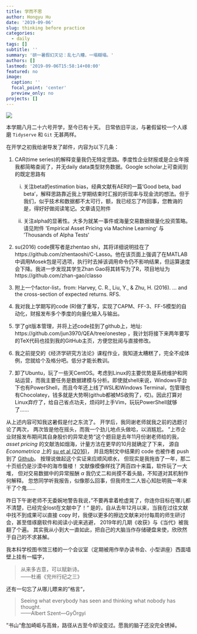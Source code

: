 ```yaml
---
title: 学而不思
author: Hongyu Hu
date: '2019-09-06'
slug: thinking before practice
categories:
  - daily
tags: []
subtitle: ''
summary: '研一暑假幻灭记：乱七八糟，一塌糊塌。'
authors: []
lastmod: '2019-09-06T15:58:14+08:00'
featured: no
image:
  caption: ''
  focal_point: 'center'
  preview_only: no
projects: []
---
```


![](287395.png)

本学期八月二十六号开学，至今已有十天。
日常依旧平淡，与暑假留校一个人琢磨 `Tidyserve` 和 `Git` 无甚两样。


在开学之初我给谢导发了邮件，内容为以下几条：

1. CAR(time series)的解释变量我仍无特定思路。季度性企业财报或是企业年报我都简略查阅了，并无daily data类型财务数据。Google scholar上可查阅到的既定思路有

    i) 关注beta的estimation bias，经典文献有AER的一篇‘Good beta, bad beta'，解释思路靠近我上学期结束时汇报的折现率与现金流的想法。但于我们，似乎技术和数据都不太可行，额，我已经忘了咋回事，您教诲的是，得好好做阅读笔记。文章请见附件

    ii) 关注alpha的显著性。大多为就某一事件或海量交易数据做量化投资策略。请见附件 ’Empirical Asset Pricing via Machine Learning‘ 与 ’Thousands of Alpha Tests‘


2. su(2016) code撰写者是zhentao shi，其将详细说明挂在了https://github.com/zhentaoshi/C-Lasso。他在该页面上强调了在MATLAB中调用Mosek包是可选项，执行时去掉该调用命令仍不影响结果，但运算速度会下降。我进一步发现其学生Zhan Gao将其转写为了R，项目地址为https://github.com/zhan-gao/classo

3. 附上一个factor-list，from: Harvey, C. R., Liu, Y., & Zhu, H. (2016). … and the cross-section of expected returns. RFS.

4. 我对我上学期写的code (R)做了重写，实现了CAPM、FF-3、FF-5模型的自动化，财报发布多个季度的向量化输入与输出。

5. 学了git版本管理，并将上述code挂到了github上，地址: https://github.com/jun3970/QEA/tree/onestep ，我计划将接下来两年要写的TeX代码也挂到我的GitHub主页，方便您批阅与直接修改。

6. 我之前提交的《经济学研究方法论》课程作业，我知道太糟糕了，完全不成体例，您就给个及格分吧。低分才能长教训。

7. 卸了Ubuntu，玩了一些天CentOS。考虑到Linux的主要优势是系统维护和网站运营，而我主要任务是数据建模与分析。即使就shell来说，Windows平台下也有PowerShell，而且今年还上线了WSL和Windows Terminal，包管理也有Chocolatey，钱多就是大势啊(github都被MS收购了，哎)。因此打算对Linux弃疗了，给自己省点功夫，烦闷时上手Vim，玩玩PowerShell就够了……


从上述内容可知我这暑假是付之东流了。
开学后，我同谢老师就我之前的选题讨论了两次，
两次皆是他在摇头，而我一个劲儿地点头做哈，以消尴尬。
”上市企业财报发布期间其自身股价的异常走势“这个题目是去年11月份谢老师给的我，
*asset pricing* 的文献浩如烟海，计量方法在更早的10月就确定了下来，
源自 *Econometrica* 上的 [su et al (2016)](https://onlinelibrary.wiley.com/doi/abs/10.3982/ECTA12560)，
并且炮制文中结果的 code 也被作者 push 到了 [Github](https://github.com/zhentaoshi/C-Lasso)。
按理说做起这个实证来应顺风顺水，
但现实是我拖沓了一年，那二十页纸仍是沙漠中的海市蜃楼！
文献像模像样找了两百四十来篇，软件玩了一大堆，
但对交易数据中的异常报酬 $\alpha$ 我仍丈二和尚摸不着头脑，不知道对其机制作何解释。
忽悠同学听我报告，似像那么回事，但我师生二人皆心知肚明我一年来干了个鬼……

昨日下午谢老师不无委婉地警告我说，”不要再拿着枪虚晃了，你连你目标在哪儿都不清楚，已经完全lost在文献中了！“ 是的，自从去年12月以来，当我在过往文献中找不到成果可以直接 copy 时，我便以更多的擦边文献来对付每周的师生研讨会，甚至借琢磨软件和阅读小说来逃避，
2019年的几期《收获》与《当代》被我翻了个遍。
其实我从小到大一直如此，把自己的大脑当作存储硬盘来使，欣欣然于自己的不求甚解。

我本科学校图书馆三楼的一个会议室（定期被用作举办读书会、小型讲座）西面墙壁上挂有一幅字，

> 从来多古意，可以赋新诗。  
——杜甫《兖州行纪之三》

还有一句忘了从哪儿瞟来的”格言“，

> Seeing what everybody has seen and thinking what nobody has thought.  
——Albert Szent—GyÖrgyi

”书山“愈加崎岖与高耸，路径从古至今却没变过。愿我的脑子还没完全锈掉。